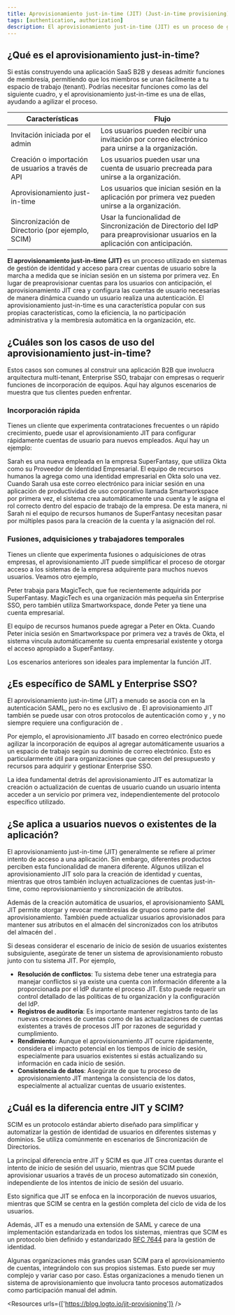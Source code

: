 ```yaml
---
title: Aprovisionamiento just-in-time (JIT) (Just-in-time provisioning)
tags: [authentication, authorization]
description: El aprovisionamiento just-in-time (JIT) es un proceso de gestión de identidad y acceso (IAM) donde las cuentas de usuario se crean de manera dinámica y automática cuando un usuario intenta acceder a un sistema o aplicación por primera vez. Este enfoque ayuda a agilizar el proceso de incorporación y asegura que las cuentas de usuario solo se creen cuando sea necesario, reduciendo la carga administrativa y mejorando la seguridad.
---
```


## ¿Qué es el aprovisionamiento just-in-time?

Si estás construyendo una aplicación SaaS B2B y deseas admitir funciones de membresía, permitiendo que los miembros se unan fácilmente a tu espacio de trabajo (tenant). Podrías necesitar funciones como las del siguiente cuadro, y el aprovisionamiento just-in-time es una de ellas, ayudando a agilizar el proceso.

| Características | Flujo |
| --- | --- |
| Invitación iniciada por el admin | Los usuarios pueden recibir una invitación por correo electrónico para unirse a la organización. |
| Creación o importación de usuarios a través de API | Los usuarios pueden usar una cuenta de usuario precreada para unirse a la organización. |
| Aprovisionamiento just-in-time | Los usuarios que inician sesión en la aplicación por primera vez pueden unirse a la organización. |
| Sincronización de Directorio (por ejemplo, SCIM) | Usar la funcionalidad de Sincronización de Directorio del IdP para preaprovisionar usuarios en la aplicación con anticipación. |

**El aprovisionamiento just-in-time (JIT)** es un proceso utilizado en sistemas de gestión de identidad y acceso para crear cuentas de usuario sobre la marcha a medida que se inician sesión en un sistema por primera vez. En lugar de preaprovisionar cuentas para los usuarios con anticipación, el aprovisionamiento JIT crea y configura las cuentas de usuario necesarias de manera dinámica cuando un usuario realiza una autenticación. El aprovisionamiento just-in-time es una característica popular con sus propias características, como la eficiencia, la no participación administrativa y la membresía automática en la organización, etc.

## ¿Cuáles son los casos de uso del aprovisionamiento just-in-time?

Estos casos son comunes al construir una aplicación B2B que involucra arquitectura multi-tenant, Enterprise SSO, trabajar con empresas o requerir funciones de incorporación de equipos. Aquí hay algunos escenarios de muestra que tus clientes pueden enfrentar.

### Incorporación rápida

Tienes un cliente que experimenta contrataciones frecuentes o un rápido crecimiento, puede usar el aprovisionamiento JIT para configurar rápidamente cuentas de usuario para nuevos empleados. Aquí hay un ejemplo:

Sarah es una nueva empleada en la empresa SuperFantasy, que utiliza Okta como su Proveedor de Identidad Empresarial. El equipo de recursos humanos la agrega como una identidad empresarial en Okta solo una vez. Cuando Sarah usa este correo electrónico para iniciar sesión en una aplicación de productividad de uso corporativo llamada Smartworkspace por primera vez, el sistema crea automáticamente una cuenta y le asigna el rol correcto dentro del espacio de trabajo de la empresa. De esta manera, ni Sarah ni el equipo de recursos humanos de SuperFantasy necesitan pasar por múltiples pasos para la creación de la cuenta y la asignación del rol.

### Fusiones, adquisiciones y trabajadores temporales

Tienes un cliente que experimenta fusiones o adquisiciones de otras empresas, el aprovisionamiento JIT puede simplificar el proceso de otorgar acceso a los sistemas de la empresa adquirente para muchos nuevos usuarios. Veamos otro ejemplo,

Peter trabaja para MagicTech, que fue recientemente adquirida por SuperFantasy. MagicTech es una organización más pequeña sin Enterprise SSO, pero también utiliza Smartworkspace, donde Peter ya tiene una cuenta empresarial.

El equipo de recursos humanos puede agregar a Peter en Okta. Cuando Peter inicia sesión en Smartworkspace por primera vez a través de Okta, el sistema vincula automáticamente su cuenta empresarial existente y otorga el acceso apropiado a SuperFantasy.

Los escenarios anteriores son ideales para implementar la función JIT.

## ¿Es específico de SAML y Enterprise SSO?

El aprovisionamiento just-in-time (JIT) a menudo se asocia con <Ref slug="enterprise-sso" /> en la autenticación SAML, pero no es exclusivo de <Ref slug="saml" />. El aprovisionamiento JIT también se puede usar con otros protocolos de autenticación como <Ref slug="oauth-2.0" /> y <Ref slug="openid-connect" />, y no siempre requiere una configuración de <Ref slug="enterprise-sso" />.

Por ejemplo, el aprovisionamiento JIT basado en correo electrónico puede agilizar la incorporación de equipos al agregar automáticamente usuarios a un espacio de trabajo según su dominio de correo electrónico. Esto es particularmente útil para organizaciones que carecen del presupuesto y recursos para adquirir y gestionar Enterprise SSO.

La idea fundamental detrás del aprovisionamiento JIT es automatizar la creación o actualización de cuentas de usuario cuando un usuario intenta acceder a un servicio por primera vez, independientemente del protocolo específico utilizado.

## ¿Se aplica a usuarios nuevos o existentes de la aplicación?

El aprovisionamiento just-in-time (JIT) generalmente se refiere al primer intento de acceso a una aplicación. Sin embargo, diferentes productos perciben esta funcionalidad de manera diferente. Algunos utilizan el aprovisionamiento JIT solo para la creación de identidad y cuentas, mientras que otros también incluyen actualizaciones de cuentas just-in-time, como reprovisionamiento y sincronización de atributos.

Además de la creación automática de usuarios, el aprovisionamiento SAML JIT permite otorgar y revocar membresías de grupos como parte del aprovisionamiento. También puede actualizar usuarios aprovisionados para mantener sus atributos en el almacén del <Ref slug="service-provider" /> sincronizados con los atributos del almacén del <Ref slug="identity-provider" />.

Si deseas considerar el escenario de inicio de sesión de usuarios existentes subsiguiente, asegúrate de tener un sistema de aprovisionamiento robusto junto con tu sistema JIT. Por ejemplo,

- **Resolución de conflictos**: Tu sistema debe tener una estrategia para manejar conflictos si ya existe una cuenta con información diferente a la proporcionada por el IdP durante el proceso JIT. Esto puede requerir un control detallado de las políticas de tu organización y la configuración del IdP.
- **Registros de auditoría**: Es importante mantener registros tanto de las nuevas creaciones de cuentas como de las actualizaciones de cuentas existentes a través de procesos JIT por razones de seguridad y cumplimiento.
- **Rendimiento**: Aunque el aprovisionamiento JIT ocurre rápidamente, considera el impacto potencial en los tiempos de inicio de sesión, especialmente para usuarios existentes si estás actualizando su información en cada inicio de sesión.
- **Consistencia de datos**: Asegúrate de que tu proceso de aprovisionamiento JIT mantenga la consistencia de los datos, especialmente al actualizar cuentas de usuario existentes.

## ¿Cuál es la diferencia entre JIT y SCIM?

SCIM es un protocolo estándar abierto diseñado para simplificar y automatizar la gestión de identidad de usuarios en diferentes sistemas y dominios. Se utiliza comúnmente en escenarios de Sincronización de Directorios.

La principal diferencia entre JIT y SCIM es que JIT crea cuentas durante el intento de inicio de sesión del usuario, mientras que SCIM puede aprovisionar usuarios a través de un proceso automatizado sin conexión, independiente de los intentos de inicio de sesión del usuario.

Esto significa que JIT se enfoca en la incorporación de nuevos usuarios, mientras que SCIM se centra en la gestión completa del ciclo de vida de los usuarios.

Además, JIT es a menudo una extensión de SAML y carece de una implementación estandarizada en todos los sistemas, mientras que SCIM es un protocolo bien definido y estandarizado [RFC 7644](https://datatracker.ietf.org/doc/html/rfc7644) para la gestión de identidad.

Algunas organizaciones más grandes usan SCIM para el aprovisionamiento de cuentas, integrándolo con sus propios sistemas. Esto puede ser muy complejo y variar caso por caso. Estas organizaciones a menudo tienen un sistema de aprovisionamiento que involucra tanto procesos automatizados como participación manual del admin.

<Resources urls={['https://blog.logto.io/jit-provisioning']} />
